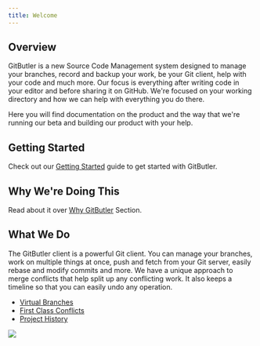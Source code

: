 ```yaml
---
title: Welcome
---
```


## Overview

GitButler is a new Source Code Management system designed to manage your branches, record and backup your work, be your Git client, help with your code and much more. Our focus is everything after writing code in your editor and before sharing it on GitHub. We're focused on your working directory and how we can help with everything you do there.

<ImageSection
  className="mx-auto"
  src="https://gitbutler-docs-images-public.s3.us-east-1.amazonaws.com/vbranch-ex.png"
  width="800"
  height="600"
  subtitle="An example of the GitButler client with multiple applied branches and assigned changes."
/>

Here you will find documentation on the product and the way that we're running our beta and building our product with your help.

## Getting Started

Check out our [Getting Started](/guide) guide to get started with GitButler.

## Why We're Doing This

Read about it over [Why GitButler](/why-gitbutler) Section.

## What We Do

The GitButler client is a powerful Git client. You can manage your branches, work on multiple things at once, push and fetch from your Git server, easily rebase and modify commits and more. We have a unique approach to merge conflicts that help split up any conflicting work. It also keeps a timeline so that you can easily undo any operation.

- [Virtual Branches](/features/virtual-branches/virtual-branches)
- [First Class Conflicts](/features/virtual-branches/merging)
- [Project History](/features/timeline)

<img src="/img/dots-bowtie.svg" className="mx-auto w-72" />
